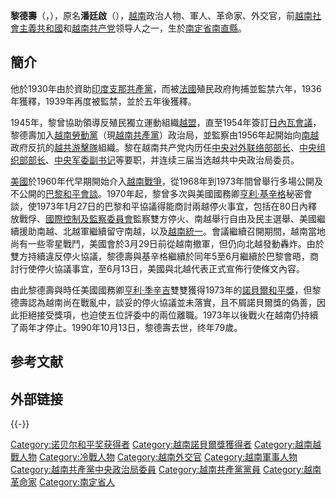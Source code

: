 {{Unreferenced|time=2021-03-15T11:36:52+00:00}}
{{noteTA
|1=zh-hans:基辛格;zh-hk:基辛格;zh-tw:季辛吉;
}}
{{Infobox officeholder
|name        = 黎德寿<br/>{{lang|vi|Lê Đức Thọ}} {{Nobel icon|1973年諾貝爾和平獎|諾貝爾和平獎}}
|image       = LeDucTho1973.jpg
|imagesize   = 200px
|alt         = Lê Đức Thọ
|caption     = 攝於1973年
|office = {{VCP}}[[越南共产党中央组织部|中央组织部]]负责人
|term_start = 1976年
|term_end = 1980年
|predecessor = {{link-vi|黎文良|Lê Văn Lương}}
|successor = [[阮德心|阮德心]]
|term_start1 = 1956年
|term_end1 = 1973年
|predecessor1 = 黎文良
|successor1 = 黎文良
|office2 = {{VCP}}[[越南共产党中央书记处|中央书记处]]委员
|term_start2 = 1960年
|term_end2 =1986年12月10日
|office3 = {{VCP}}[[越南共产党中央政治局|中央政治局]]委员
|term_start3 = 1955年
|term_end3 = 1986年12月18日
|birth_date  = {{birth date|1911|10|14}}
|birth_place = {{French Indochina}}[[東京保護國|東京保護國]][[南定省|南定省]][[南直縣|南直縣]]
|death_date  = {{death date and age|1990|10|13|1911|10|14}}
|death_place ={{VNM}}[[河内市|河内市]]
|nationality = {{French Indochina}}（1911－1945）<br>{{VDR}}（1945－1976）<br>{{VNM}}（1976－1990）
|party = {{VCP}}
|other_names = 
|known_for   = 参加[[越南独立同盟|越南独立同盟]]、拒绝[[诺贝尔和平奖|诺贝尔和平奖]]提名
|occupation  = [[将军_(軍銜)|将军]]、[[外交官|外交官]]、[[政治人物|政治人物]]
}}

'''黎德壽'''（{{lang-vi|Lê Ðức Thọ}}，{{bd|1911年|10月14日|1990年|10月13日|catIdx=Lê}}），原名'''潘廷啟'''（{{lang|vi|Phan Đình Khải}}），[[越南|越南]]政治人物、軍人、革命家、外交官，前[[越南社會主義共和國|越南社會主義共和國]]和[[越南共产党|越南共产党]]领导人之一，生於[[南定省|南定省]][[南直縣|南直縣]]。

== 簡介 ==
他於1930年由於資助[[印度支那共產黨|印度支那共產黨]]，而被[[法國|法國]]殖民政府拘捕並監禁六年，1936年獲釋，1939年再度被監禁，並於五年後獲釋。

1945年，黎曾協助領導反殖民獨立運動組織[[越盟|越盟]]，直至1954年簽訂[[日內瓦會議_(1954年)|日內瓦會議]]，黎德壽加入[[越南勞動黨|越南勞動黨]]（現[[越南共產黨|越南共產黨]]）政治局，並監察由1956年起開始向[[越南共和国|南越]]政府反抗的[[越共游擊隊|越共游擊隊]]組織。黎在越南共产党内历任[[中央对外联络部部长|中央对外联络部部长]]、[[中央组织部部长|中央组织部部长]]、[[中央军委副书记|中央军委副书记]]等要职，并连续三届当选越共中央政治局委员。

[[美國|美國]]於1960年代早期開始介入[[越南戰爭|越南戰爭]]，從1968年到1973年間曾舉行多場公開及不公開的[[巴黎和平协约|巴黎和平會談]]。1970年起，黎曾多次與美國國務卿[[亨利·基辛格|亨利·基辛格]]秘密會談，使1973年1月27日的巴黎和平協議得能商討兩越停火事宜，包括在80日內釋放戰俘、[[國際控制及監察委員會|國際控制及監察委員會]]監察雙方停火、南越舉行自由及民主選舉、美國繼續援助南越、北越軍繼續留守南越，以及[[越南統一|越南統一]]。會議繼續召開期間，越南當地尚有一些零星戰鬥，美國會於3月29日前從越南撤軍，但仍向北越發動轟炸。由於雙方持續違反停火協議，黎德壽與基辛格繼續於同年5至6月繼續於巴黎會晤，商討行使停火協議事宜，至6月13日，美國與北越代表正式宣佈行使條文內容。

由此黎德壽與時任美國國務卿[[亨利·季辛吉|亨利·季辛吉]]雙雙獲得1973年的[[諾貝爾和平獎|諾貝爾和平獎]]，但黎德壽認為越南尚在戰亂中，談妥的停火協議並未落實，且不屑諾貝爾獎的偽善，因此拒絕接受獎項，也迫使五位評委中的兩位離職。1973年以後戰火在越南仍持續了兩年才停止。1990年10月13日，黎德壽去世，终年79歲。

==参考文献==
{{Reflist}}

==外部链接==

{{-}}
{{诺贝尔和平奖获得者}}

{{Authority control}}
{{DEFAULTSORT:Thọ, Lê Đức}}
[[Category:诺贝尔和平奖获得者|Category:诺贝尔和平奖获得者]]
[[Category:越南諾貝爾獎獲得者|Category:越南諾貝爾獎獲得者]]
[[Category:越南越戰人物|Category:越南越戰人物]]
[[Category:冷戰人物|Category:冷戰人物]]
[[Category:越南外交官|Category:越南外交官]]
[[Category:越南軍事人物|Category:越南軍事人物]]
[[Category:越南共產黨中央政治局委員|Category:越南共產黨中央政治局委員]]
[[Category:越南共產黨黨員|Category:越南共產黨黨員]]
[[Category:越南革命家|Category:越南革命家]]
[[Category:南定省人|Category:南定省人]]